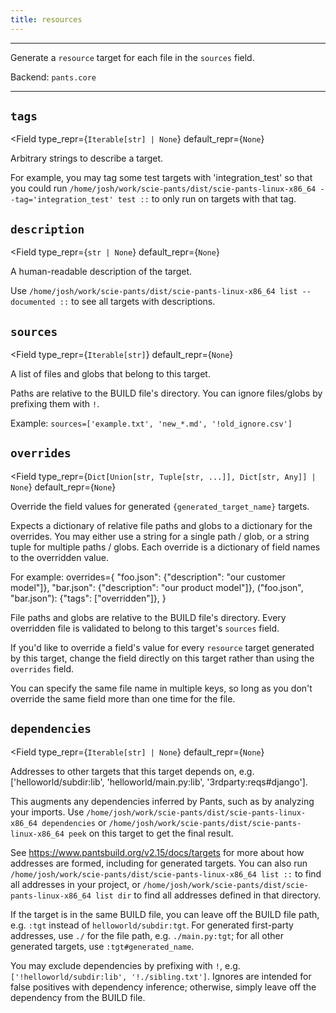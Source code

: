 ```yaml
---
title: resources
---
```



---

Generate a `resource` target for each file in the `sources` field.

Backend: <span className="color--primary">`pants.core`</span>

---

<span className={styles.options}>

## `tags`

<Field
    type_repr={`Iterable[str] | None`}
    default_repr={`None`}
>

Arbitrary strings to describe a target.

For example, you may tag some test targets with &#x27;integration_test&#x27; so that you could run `/home/josh/work/scie-pants/dist/scie-pants-linux-x86_64 --tag='integration_test' test ::` to only run on targets with that tag.

</Field>

## `description`

<Field
    type_repr={`str | None`}
    default_repr={`None`}
>

A human-readable description of the target.

Use `/home/josh/work/scie-pants/dist/scie-pants-linux-x86_64 list --documented ::` to see all targets with descriptions.

</Field>

## `sources`

<Field
    type_repr={`Iterable[str]`}
    default_repr={`None`}
>

A list of files and globs that belong to this target.

Paths are relative to the BUILD file&#x27;s directory. You can ignore files/globs by prefixing them with `!`.

Example: `sources=['example.txt', 'new_*.md', '!old_ignore.csv']`

</Field>

## `overrides`

<Field
    type_repr={`Dict[Union[str, Tuple[str, ...]], Dict[str, Any]] | None`}
    default_repr={`None`}
>

Override the field values for generated `{generated_target_name}` targets.

Expects a dictionary of relative file paths and globs to a dictionary for the overrides. You may either use a string for a single path / glob, or a string tuple for multiple paths / globs. Each override is a dictionary of field names to the overridden value.

For example:
overrides=&#123;
&#x22;foo.json&#x22;: &#123;&#x22;description&#x22;: &#x22;our customer model&#x22;]&#125;,
&#x22;bar.json&#x22;: &#123;&#x22;description&#x22;: &#x22;our product model&#x22;]&#125;,
(&#x22;foo.json&#x22;, &#x22;bar.json&#x22;): &#123;&#x22;tags&#x22;: [&#x22;overridden&#x22;]&#125;,
&#125;

File paths and globs are relative to the BUILD file&#x27;s directory. Every overridden file is validated to belong to this target&#x27;s `sources` field.

If you&#x27;d like to override a field&#x27;s value for every `resource` target generated by this target, change the field directly on this target rather than using the `overrides` field.

You can specify the same file name in multiple keys, so long as you don&#x27;t override the same field more than one time for the file.

</Field>

## `dependencies`

<Field
    type_repr={`Iterable[str] | None`}
    default_repr={`None`}
>

Addresses to other targets that this target depends on, e.g. [&#x27;helloworld/subdir:lib&#x27;, &#x27;helloworld/main.py:lib&#x27;, &#x27;3rdparty:reqs#django&#x27;].

This augments any dependencies inferred by Pants, such as by analyzing your imports. Use `/home/josh/work/scie-pants/dist/scie-pants-linux-x86_64 dependencies` or `/home/josh/work/scie-pants/dist/scie-pants-linux-x86_64 peek` on this target to get the final result.

See https://www.pantsbuild.org/v2.15/docs/targets for more about how addresses are formed, including for generated targets. You can also run `/home/josh/work/scie-pants/dist/scie-pants-linux-x86_64 list ::` to find all addresses in your project, or `/home/josh/work/scie-pants/dist/scie-pants-linux-x86_64 list dir` to find all addresses defined in that directory.

If the target is in the same BUILD file, you can leave off the BUILD file path, e.g. `:tgt` instead of `helloworld/subdir:tgt`. For generated first-party addresses, use `./` for the file path, e.g. `./main.py:tgt`; for all other generated targets, use `:tgt#generated_name`.

You may exclude dependencies by prefixing with `!`, e.g. `['!helloworld/subdir:lib', '!./sibling.txt']`. Ignores are intended for false positives with dependency inference; otherwise, simply leave off the dependency from the BUILD file.

</Field>

</span>
